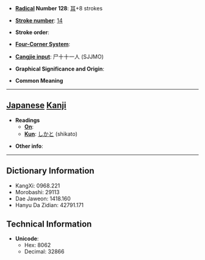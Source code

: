 * '''[[Wiktionary:Chinese radical index| Radical]] Number 128''': [[Wiktionary:Chinese radical index 耳|耳]]+8 strokes

* '''[[Wiktionary:Chinese total strokes index|Stroke number]]''': [[Wiktionary:Chinese total strokes index 14|14]]

* '''Stroke order''': 

* '''[[Wiktionary:Chinese four corner index|Four-Corner System]]''': 

* '''[[Wiktionary:Chinese Cangjie index|Cangjie input]]''': 尸十十一人 (SJJMO)

* '''Graphical Significance and Origin''': 

* '''Common Meaning'''

----

== [[Japanese]] [[Kanji]] ==

* '''Readings'''
** '''[[On]]''': 
** '''[[Kun]]''': [[しかと]] (shikato)

* '''Other info''':  

----

== Dictionary Information ==

* KangXi: 0968.221
* Morobashi: 29113
* Dae Jaweon: 1418.160
* Hanyu Da Zidian: 42791.171

== Technical Information ==

* '''Unicode''':
** Hex: 8062
** Decimal: 32866